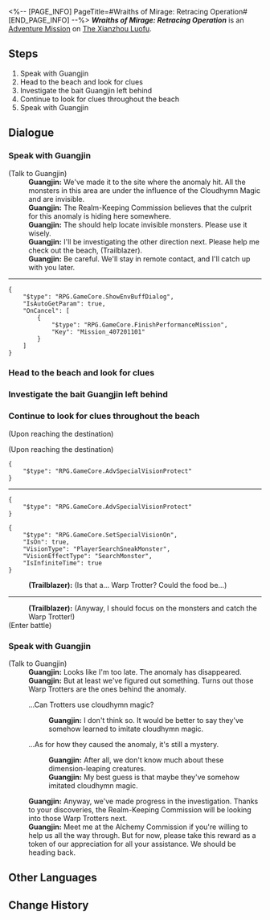 <%-- [PAGE_INFO]
PageTitle=#Wraiths of Mirage: Retracing Operation#
[END_PAGE_INFO] --%>
{{Stub|Dialogue.}}
{{Mission Infobox
|id            = 4072011
|title         = 
|image         = <!--Mission Wraiths of Mirage Retracing Operation.png-->
|type          = Adventure
|event_name    = 
|chapter       = 
|requirements  = {{subst:void|<!--Unknown: {"Type":"Manual"}-->}}
|summary       = <!--official mission summary from Fate's Atlas-->
|characters    = Guangjin; Guangjin's voice; Trailblazer
|startLocation = [[The Xianzhou Luofu]] - [[Scalegorge Waterscape]]
|world         = The Xianzhou Luofu
|area          = Scalegorge Waterscape
|prev          = 
|next          = 
|rewards       = 
}}
'''''Wraiths of Mirage: Retracing Operation''''' is an [[Adventure Mission]] on [[The Xianzhou Luofu]].

==Steps==
# Speak with Guangjin
# Head to the beach and look for clues
# Investigate the bait Guangjin left behind
# Continue to look for clues throughout the beach
# Speak with Guangjin

<!--
==Gameplay Notes==

--><!--
==Trial Character==

-->
==Dialogue==
{{Stub Dialogue}}

===Speak with Guangjin{{subst:void|<!--407201101-->}}===
{{Mission Description|type=adventure|location=Scalegorge Waterscape|The Realm-Keeping Commission received reports that anomalies resembling cloudhymn magic have been spotted in the Alchemy Commission delve, and that invisible monsters were encountered within this phenomenon.<br />Based on the patterns of anomalies, Guangjin has prepared bait on the beach in hopes of uncovering the true source behind the phenomenon.}}
{{Dialogue Start}}

;(Talk to Guangjin)
:'''Guangjin:''' We've made it to the site where the anomaly hit. All the monsters in this area are under the influence of the Cloudhymn Magic and are invisible.
:'''Guangjin:''' The Realm-Keeping Commission believes that the culprit for this anomaly is hiding here somewhere.
:'''Guangjin:''' The {{Color|keyword|nobold=1|Reverberation Generator}} should help locate invisible monsters. Please use it wisely.
:'''Guangjin:''' I'll be investigating the other direction next. Please help me check out the beach, (Trailblazer).
:'''Guangjin:''' Be careful. We'll stay in remote contact, and I'll catch up with you later.
----
<pre>{
	"$type": "RPG.GameCore.ShowEnvBuffDialog",
	"IsAutoGetParam": true,
	"OnCancel": [
		{
			"$type": "RPG.GameCore.FinishPerformanceMission",
			"Key": "Mission_407201101"
		}
	]
}</pre>
{{Dialogue End}}

===Head to the beach and look for clues{{subst:void|<!--407201102-->}}===
{{Dialogue Start}}

{{Dialogue End}}

===Investigate the bait Guangjin left behind{{subst:void|<!--407201104-->}}===
{{Dialogue Start}}
{{Dialogue End}}

===Continue to look for clues throughout the beach{{subst:void|<!--407201105-->}}===
{{Dialogue Start}}

;(Upon reaching the destination)

;(Upon reaching the destination)
<pre>{
	"$type": "RPG.GameCore.AdvSpecialVisionProtect"
}</pre>
----
<pre>{
	"$type": "RPG.GameCore.AdvSpecialVisionProtect"
}</pre>
<pre>{
	"$type": "RPG.GameCore.SetSpecialVisionOn",
	"IsOn": true,
	"VisionType": "PlayerSearchSneakMonster",
	"VisionEffectType": "SearchMonster",
	"IsInfiniteTime": true
}</pre>
:'''(Trailblazer):''' (Is that a... Warp Trotter? Could the food be...)
----
:'''(Trailblazer):''' (Anyway, I should focus on the monsters and catch the Warp Trotter!)
;(Enter battle)
::{{tx|Enemy list missing}}
{{Dialogue End}}

===Speak with Guangjin{{subst:void|<!--407201110-->}}===
{{Dialogue Start}}

;(Talk to Guangjin)
:'''Guangjin:''' Looks like I'm too late. The anomaly has disappeared.
:'''Guangjin:''' But at least we've figured out something. Turns out those Warp Trotters are the ones behind the anomaly.
:{{DIcon|Arrow}} ...Can Trotters use cloudhymn magic?
::'''Guangjin:''' I don't think so. It would be better to say they've somehow learned to imitate cloudhymn magic.
:{{DIcon|Arrow}} ...As for how they caused the anomaly, it's still a mystery.
::'''Guangjin:''' After all, we don't know much about these dimension-leaping creatures.
::'''Guangjin:''' My best guess is that maybe they've somehow imitated cloudhymn magic.
:'''Guangjin:''' Anyway, we've made progress in the investigation. Thanks to your discoveries, the Realm-Keeping Commission will be looking into those Warp Trotters next.
:'''Guangjin:''' Meet me at the Alchemy Commission if you're willing to help us all the way through. But for now, please take this reward as a token of our appreciation for all your assistance. We should be heading back.
{{Dialogue End}}

==Other Languages==
{{Other Languages
|en   = Wraiths of Mirage: Retracing Operation
|zhs  = 蜃楼遁影•溯源行动
|zht  = 蜃樓遁影•溯源行動
|ja   = 蜃気楼の隠影・遡源行動
|ko   = 사라진 신기루•근원 추적 작전
|es   = Espectros del espejismo: misión de trazabilidad
|fr   = Spectres de mirage&nbsp;: Opération Reconstitution
|ru   = Призраки миража: Первоисточник
|th   = ภูตแห่งมายา: ปฏิบัติการแกะรอย
|vi   = Ảo Ảnh Hiện Hữu - Tìm Tận Gốc Rễ
|de   = Geister des Phantoms: Ursprung
|id   = Roh Fatamorgana: Operasi Pelacakan
|pt   = Espectros da Miragem: Operação de Remontagem
}}

==Change History==
{{Change History|1.3}}
